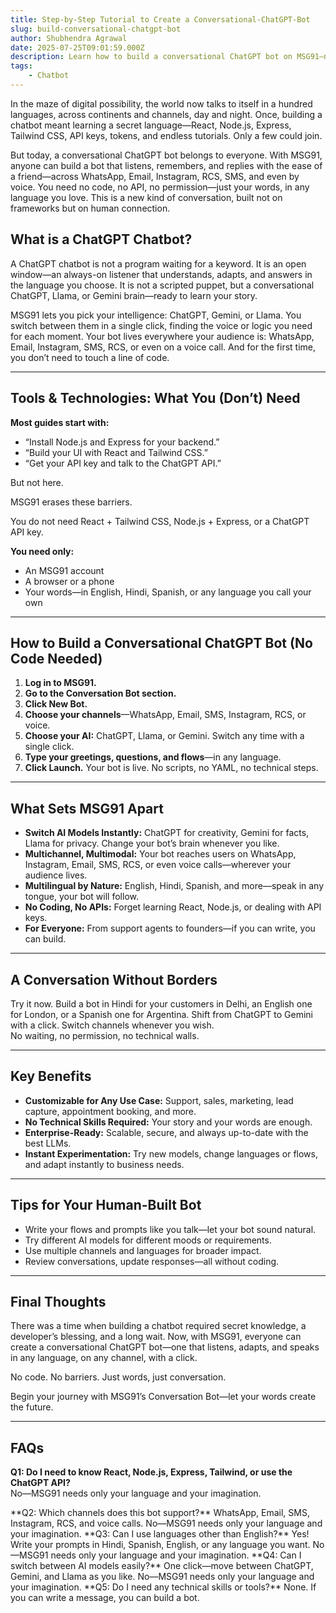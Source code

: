 ```yaml
---
title: Step-by-Step Tutorial to Create a Conversational-ChatGPT-Bot
slug: build-conversational-chatgpt-bot
author: Shubhendra Agrawal
date: 2025-07-25T09:01:59.000Z
description: Learn how to build a conversational ChatGPT bot on MSG91—no coding, no ChatGPT API, just English, Hindi, Spanish or any human tongue. Switch between ChatGPT, Llama, and Gemini in a heartbeat. Works on Email, SMS, WhatsApp, Instagram, RCS, and even voice calls.
tags:
    - Chatbot
---
```


In the maze of digital possibility, the world now talks to itself in a hundred languages, across continents and channels, day and night. Once, building a chatbot meant learning a secret language—React, Node.js, Express, Tailwind CSS, API keys, tokens, and endless tutorials. Only a few could join.

<span />
But today, a conversational ChatGPT bot belongs to everyone. With MSG91, anyone can build a bot that listens, remembers,
and replies with the ease of a friend—across WhatsApp, Email, Instagram, RCS, SMS, and even by voice. You need no code, no
API, no permission—just your words, in any language you love.
<span />
This is a new kind of conversation, built not on frameworks but on human connection.

## **What is a ChatGPT Chatbot?**

A ChatGPT chatbot is not a program waiting for a keyword. It is an open window—an always-on listener that understands, adapts, and answers in the language you choose. It is not a scripted puppet, but a conversational ChatGPT, Llama, or Gemini brain—ready to learn your story.

<span />

MSG91 lets you pick your intelligence: ChatGPT, Gemini, or Llama. You switch between them in a single click, finding the
voice or logic you need for each moment. Your bot lives everywhere your audience is: WhatsApp, Email, Instagram, SMS, RCS,
or even on a voice call.
<span />
And for the first time, you don’t need to touch a line of code.

---

## **Tools & Technologies: What You (Don’t) Need**

**Most guides start with:**

-   “Install Node.js and Express for your backend.”
-   “Build your UI with React and Tailwind CSS.”
-   “Get your API key and talk to the ChatGPT API.”

But not here.

MSG91 erases these barriers.

You do not need React + Tailwind CSS, Node.js + Express, or a ChatGPT API key.

<span />

**You need only:**

-   An MSG91 account
-   A browser or a phone
-   Your words—in English, Hindi, Spanish, or any language you call your own

---

## **How to Build a Conversational ChatGPT Bot (No Code Needed)**

1. **Log in to MSG91.**
2. **Go to the Conversation Bot section.**
3. **Click New Bot.**
4. **Choose your channels**—WhatsApp, Email, SMS, Instagram, RCS, or voice.
5. **Choose your AI:** ChatGPT, Llama, or Gemini. Switch any time with a single click.
6. **Type your greetings, questions, and flows**—in any language.
7. **Click Launch.** Your bot is live. No scripts, no YAML, no technical steps.

---

## **What Sets MSG91 Apart**

-   **Switch AI Models Instantly:** ChatGPT for creativity, Gemini for facts, Llama for privacy. Change your bot’s brain whenever you like.
-   **Multichannel, Multimodal:** Your bot reaches users on WhatsApp, Instagram, Email, SMS, RCS, or even voice calls—wherever your audience lives.
-   **Multilingual by Nature:** English, Hindi, Spanish, and more—speak in any tongue, your bot will follow.
-   **No Coding, No APIs:** Forget learning React, Node.js, or dealing with API keys.
-   **For Everyone:** From support agents to founders—if you can write, you can build.

---

## **A Conversation Without Borders**

Try it now. Build a bot in Hindi for your customers in Delhi, an English one for London, or a Spanish one for Argentina. Shift from ChatGPT to Gemini with a click. Switch channels whenever you wish.  
No waiting, no permission, no technical walls.

---

## **Key Benefits**

-   **Customizable for Any Use Case:** Support, sales, marketing, lead capture, appointment booking, and more.
-   **No Technical Skills Required:** Your story and your words are enough.
-   **Enterprise-Ready:** Scalable, secure, and always up-to-date with the best LLMs.
-   **Instant Experimentation:** Try new models, change languages or flows, and adapt instantly to business needs.

---

## **Tips for Your Human-Built Bot**

-   Write your flows and prompts like you talk—let your bot sound natural.
-   Try different AI models for different moods or requirements.
-   Use multiple channels and languages for broader impact.
-   Review conversations, update responses—all without coding.

---

## **Final Thoughts**

There was a time when building a chatbot required secret knowledge, a developer’s blessing, and a long wait. Now, with MSG91, everyone can create a conversational ChatGPT bot—one that listens, adapts, and speaks in any language, on any channel, with a click.

No code. No barriers. Just words, just conversation.

<span />
Begin your journey with MSG91’s Conversation Bot—let your words create the future.

---

## **FAQs**

**Q1: Do I need to know React, Node.js, Express, Tailwind, or use the ChatGPT API?**  
No—MSG91 needs only your language and your imagination.

<span />
**Q2: Which channels does this bot support?** WhatsApp, Email, SMS, Instagram, RCS, and voice calls. No—MSG91 needs only
your language and your imagination.
<span />
**Q3: Can I use languages other than English?** Yes! Write your prompts in Hindi, Spanish, English, or any language you want.
No—MSG91 needs only your language and your imagination.
<span />
**Q4: Can I switch between AI models easily?** One click—move between ChatGPT, Gemini, and Llama as you like. No—MSG91 needs
only your language and your imagination.
<span />
**Q5: Do I need any technical skills or tools?** None. If you can write a message, you can build a bot.
